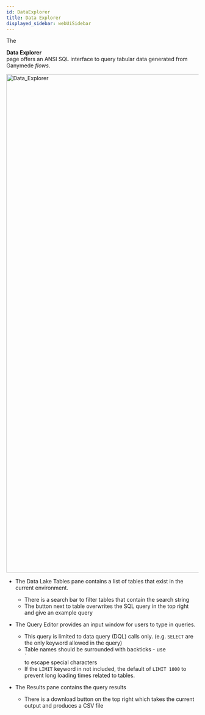 ```yaml
---
id: DataExplorer
title: Data Explorer
displayed_sidebar: webUiSidebar
---
```



The <div className="button purple_button"><FileSearchOutlined /> **Data Explorer**</div> page offers an ANSI SQL interface to query tabular data generated from Ganymede _flows_.  

<img width="1303" alt="Data_Explorer" src="https://user-images.githubusercontent.com/46538575/219478638-1094453f-4875-444e-9059-d7f8b1a51923.png"/>

- The Data Lake Tables pane contains a list of tables that exist in the current environment. 
  - There is a search bar to filter tables that contain the search string
  - The button next to table overwrites the SQL query in the top right and give an example query

- The Query Editor provides an input window for users to type in queries.
  - This query is limited to data query (DQL) calls only. (e.g. `SELECT` are the only keyword allowed in the query)
  - Table names should be surrounded with backticks - use <div className="keystroke">`</div> to escape special characters
  - If the `LIMIT` keyword in not included, the default of `LIMIT 1000` to prevent long loading times related to tables.
  
- The Results pane contains the query results
  - There is a download button on the top right which takes the current output and produces a CSV file
